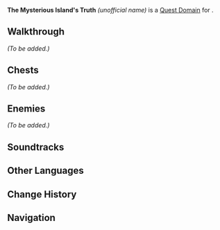 {{stub|Details about this domain need to be added}}
{{Domain Infobox
|title        = The Mysterious Island's Truth
|image        = <!--Domain/Story/Preload.png-->
|type         = Quest
|description  = 
|quest        = The Mysterious Island's Truth
|quest_type   = Tribal Chronicles
|subarea      = Ameyalco Waters
|area         = Toyac Springs
|region       = Natlan
|requiredAR   = 
|recLevel     = 
|recElements  = 
|trial        = Mualani
}}
'''The Mysterious Island's Truth''' ''(unofficial name)'' is a [[Quest Domain]] for {{Quest|The Mysterious Island's Truth}}.

==Walkthrough==
''(To be added.)''
<!--Need to describe steps taken to get through the domain here-->

==Chests==
''(To be added.)''
<!--
* Common chest ×# (location details)
* Exquisite chest ×# (location details)
* Precious chest ×1 (after completing the domain)

==Completion Rewards==
{{Card|Mora|XXX}}
{{Card|Adventurer's Experience|XXX}}
{{Card|Mystic Enhancement Ore|XXX}}
{{Card|Other Item|XXX}}
-->

==Enemies==
''(To be added.)''
<!-- refer to https://genshin-impact.fandom.com/wiki/Template:Domain_Enemies -->
==Soundtracks==
{{Soundtracks by Category Table|type=domain}}
<!--
==Gallery==
<gallery>
</gallery>
-->
==Other Languages==
{{Other Languages|The Mysterious Island's Truth}}

==Change History==
{{Change History|5.0}}

==Navigation==
{{Domain Navbox|temporary}}